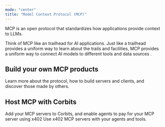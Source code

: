 ```yaml
---
mode: "center"
title: "Model Context Protocol (MCP)"
---
```


MCP is an open protocol that standardizes how applications provide context to LLMs.

Think of MCP like an trailhead for AI applications. Just like a trailhead provides a uniform way to learn about the trails and facilities, MCP provides a uniform way to connect AI models to different tools and data sources .

## Build your own MCP products

<Card title="MCP Documentation" icon="book" href="https://modelcontextprotocol.io">
  Learn more about the protocol, how to build servers and clients, and discover those made by others.
</Card>

## Host MCP with Corbits

<CardGroup cols={2}>
  <Card title="MCP with Corbits" icon="signs-post" href="https://tally.so/r/mVgyRa">
    Add your MCP servers to Corbits, and enable agents to pay for your MCP server using x402
  </Card>
  <Card title="MCP in Agents" icon="person-hiking" href="mcp-connector">
    Use x402 MCP servers with your agents and tools.
  </Card>
</CardGroup>